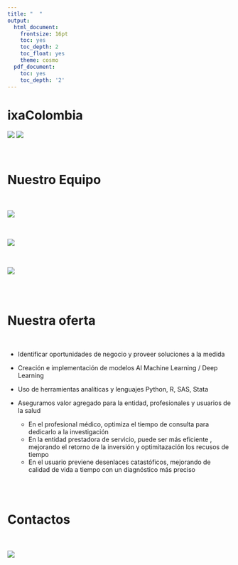 ```yaml
---
title: "  "
output:
  html_document:
    frontsize: 16pt
    toc: yes
    toc_depth: 2
    toc_float: yes
    theme: cosmo
  pdf_document:
    toc: yes
    toc_depth: '2'
---
```


#  **ixaColombia **
![](img/caratula1.png){width=80%'}
![](img/1.png)<br/><br/><br/>

# **Nuestro Equipo**

<br/><br/>
![](img/EM5.png)<br/>

<br/><br/>
![](img/LM5.png)<br/>

<br/><br/>
![](img/DG5.png)<br/>

<br/><br/>

# **Nuestra oferta**
<br/>

+ Identificar oportunidades de negocio y proveer soluciones a la medida
 
+ Creación e implementación de modelos AI Machine Learning / Deep Learning

+ Uso de herramientas analíticas y lenguajes  Python, R, SAS, Stata

+ Aseguramos valor agregado para la entidad, profesionales y usuarios de la salud

    + En el profesional médico, optimiza el tiempo de consulta para dedicarlo a la investigación
    + En la entidad prestadora de servicio, puede ser más eficiente , mejorando el retorno de la inversión y optimitazación los recusos de tiempo
    + En el usuario previene desenlaces catastóficos, mejorando de calidad de vida a tiempo con un diagnóstico más preciso

<br/><br/>

# **Contactos**
<br/><br/>
![](img/Contactos.png)<br/>

